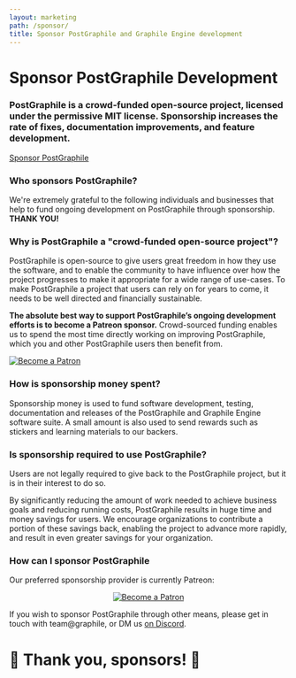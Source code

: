 ```yaml
---
layout: marketing
path: /sponsor/
title: Sponsor PostGraphile and Graphile Engine development
---
```





<MarketingLayout blue>
<Hero bg="white">

# Sponsor PostGraphile Development

</Hero>

<MarketingSection bg="white" left maxWidth>
<h3>
  PostGraphile is a crowd-funded open-source project, licensed under the
  permissive MIT license. Sponsorship increases the rate of fixes,
  documentation improvements, and feature development.
</h3>

<div class='flex'>
<a class='button--solid' href='https://patreon.com/benjie'>Sponsor PostGraphile <span class='fas fa-fw fa-external-link-square-alt' /></a>
</div>

</MarketingSection>
<MarketingDivide from="white" to="medium" />

<MarketingSection bg="medium">

### Who sponsors PostGraphile?

<div style={{maxWidth: '48rem', margin: '0 auto'}}>

We're extremely grateful to the following individuals and businesses that
help to fund ongoing development on PostGraphile through sponsorship. **THANK
YOU!**

</div>

<Sponsors level="featured">

<Sponsor name="Chad Furman" avatar={chad} />

</Sponsors>
<Sponsors level="leaders">

<Sponsor name="Joe Dennis" />
<Sponsor name="MissionMode" business avatar={missionmode} />
<Sponsor name="DOMONDA"  business avatar={domonda}/>
<Sponsor name="Alec Wenzowski" />
<Sponsor name="James Allain" />
<Sponsor name="Stagency" business avatar={stagency}/>
<Sponsor name="Gustin Prudner" />
<Sponsor name="Daniel Einspanjer" />
<Sponsor name="NodeSource" business avatar={nodesource} />
<Sponsor name="Nigel Taylor" />

</Sponsors>
<Sponsors level="supporters">

<Sponsor name="Michael Tng" />
<Sponsor name="Matt Bretl" contributor />
<Sponsor name="BMD Studio"  business/>
<Sponsor name="Sam Levin" />
<Sponsor name="stlbucket" />
<Sponsor name="Michel Pelletier" />
<Sponsor name="Dan Lynch" />
<Sponsor name="James Rascoe" />
<Sponsor name="Jimmy McBroom" />
<Sponsor name="James Cavanaugh" />
<Sponsor name="Antwaan Harrison" />
<Sponsor name="Chris Watland" />
<Sponsor name="Simon Elliott" />
<Sponsor name="Mark Lipscombe" />
<Sponsor name="Mark Rapoza" />

</Sponsors>
<Sponsors level="backers">
<Sponsor name="plus 38 more backers..." plain />
</Sponsors>


</MarketingSection>
<MarketingDivide from="medium" to="dark" via="light" down />

<MarketingSection bg="dark" left maxWidth>


### Why is PostGraphile a "crowd-funded open-source project"?

PostGraphile is open-source to give users great freedom in how they use the
software, and to enable the community to have influence over how the project
progresses to make it appropriate for a wide range of use-cases. To make PostGraphile a project that users can rely on for years to come, it
needs to be well directed and financially sustainable.

**The absolute best way to support PostGraphile’s ongoing development efforts
is to become a Patreon sponsor.** Crowd-sourced funding enables us to spend
the most time directly working on improving PostGraphile, which you and other
PostGraphile users then benefit from.


<p className="tc">
<a href="https://www.patreon.com/bePatron?u=7308310" data-patreon-widget-type="become-patron-button"><img src="/images/patreon_button.png" alt='Become a Patron' /></a>
</p>

</MarketingSection>
<MarketingDivide from="dark" to="light" />
<MarketingSection bg="light" left maxWidth>

### How is sponsorship money spent?

Sponsorship money is used to fund software development, testing,
documentation and releases of the PostGraphile and Graphile Engine software
suite. A small amount is also used to send rewards such as stickers and
learning materials to our backers.

</MarketingSection>
<MarketingDivide from="light" to="medium" down />
<MarketingSection bg="medium" left maxWidth>

### Is sponsorship required to use PostGraphile?

Users are not legally required to give back to the PostGraphile project, but
it is in their interest to do so.

By significantly reducing the amount of work needed to achieve business goals
and reducing running costs, PostGraphile results in huge time and money
savings for users. We encourage organizations to contribute a portion of
these savings back, enabling the project to advance more rapidly, and result
in even greater savings for your organization.

</MarketingSection>
<MarketingDivide from="medium" to="dark" via="light" />
<MarketingSection bg="dark" left maxWidth>

### How can I sponsor PostGraphile

Our preferred sponsorship provider is currently Patreon:

<p style='text-align: center'>
<a href="https://www.patreon.com/bePatron?u=7308310" data-patreon-widget-type="become-patron-button"><img src="/images/patreon_button.png" alt='Become a Patron' /></a>
</p>

If you wish to sponsor PostGraphile through other means, please get in touch with team@graphile, or DM us [on Discord](http://discord.gg/graphile).

# 🙏 Thank you, sponsors! 🙏

</MarketingSection>
</MarketingLayout>
